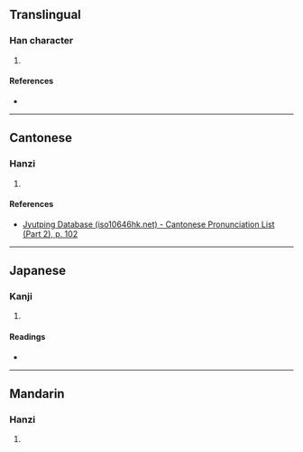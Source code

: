 {{character info/new}}
==Translingual==

===Han character===
{{Han char|rn=50|rad=巾|as=11|sn=14|four=|canj=LBSTT|ids=⿰巾屏}}

# {{defn|Han|sort=巾11}}

====References====
* {{Han ref|kx=0334.291|dkj=09006|dj=0641.310|hdz=10748.080|uh=5E48|ud=24136}}

----

==Cantonese==

===Hanzi===
{{yue-hanzi|jyut=[[ping4]]|y=ping4}}

# {{defn|lang=yue|sort=巾11}}

====References====
* [http://www.iso10646hk.net/jp/document/download.jsp Jyutping Database (iso10646hk.net) - Cantonese Pronunciation List (Part 2), p. 102]

----

==Japanese==

===Kanji===
{{ja-kanji|grade=|rs=巾11}}

# {{defn|lang=ja|sort=巾11}}

====Readings====
* {{ja-readings|on=[[へい]] (hei)|kun=}}

----

==Mandarin==

===Hanzi===
{{cmn-hanzi|pin=[[píng]] ([[ping2]])|wg=p'ing<sup>2</sup>}}

# {{defn|lang=cmn|sort=巾11}}